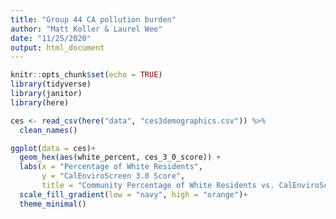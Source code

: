 ```yaml
---
title: "Group 44 CA pollution burden"
author: "Matt Koller & Laurel Wee"
date: "11/25/2020"
output: html_document
---
```


```r
knitr::opts_chunk$set(echo = TRUE)
library(tidyverse)
library(janitor)
library(here)
```

```r
ces <- read_csv(here("data", "ces3demographics.csv")) %>% 
  clean_names()
```

```r
ggplot(data = ces)+
  geom_hex(aes(white_percent, ces_3_0_score)) +
  labs(x = "Percentage of White Residents",
       y = "CalEnviroScreen 3.0 Score",
       title = "Community Percentage of White Residents vs. CalEnviroScreen 3.0 Score")+
  scale_fill_gradient(low = "navy", high = "orange")+
  theme_minimal()
```

